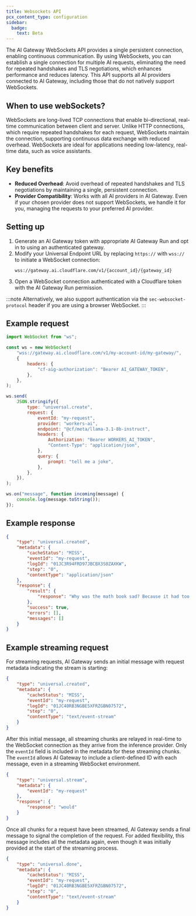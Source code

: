 ```yaml
---
title: Websockets API
pcx_content_type: configuration
sidebar:
  badge:
    text: Beta
---
```


The AI Gateway WebSockets API provides a single persistent connection, enabling continuous communication. By using WebSockets, you can establish a single connection for multiple AI requests, eliminating the need for repeated handshakes and TLS negotiations, which enhances performance and reduces latency. This API supports all AI providers connected to AI Gateway, including those that do not natively support WebSockets.

## When to use webSockets?

WebSockets are long-lived TCP connections that enable bi-directional, real-time communication between client and server. Unlike HTTP connections, which require repeated handshakes for each request, WebSockets maintain the connection, supporting continuous data exchange with reduced overhead. WebSockets are ideal for applications needing low-latency, real-time data, such as voice assistants.

## Key benefits

- **Reduced Overhead**: Avoid overhead of repeated handshakes and TLS negotiations by maintaining a single, persistent connection.
- **Provider Compatibility**: Works with all AI providers in AI Gateway. Even if your chosen provider does not support WebSockets, we handle it for you, managing the requests to your preferred AI provider.

## Setting up

1. Generate an AI Gateway token with appropriate AI Gateway Run and opt in to using an authenticated gateway.
2. Modify your Universal Endpoint URL by replacing `https://` with `wss://` to initiate a WebSocket connection:
   ```
   wss://gateway.ai.cloudflare.com/v1/{account_id}/{gateway_id}
   ```
3. Open a WebSocket connection authenticated with a Cloudflare token with the AI Gateway Run permission.

:::note
Alternatively, we also support authentication via the `sec-websocket-protocol` header if you are using a browser WebSocket.
:::

## Example request

```javascript
import WebSocket from "ws";

const ws = new WebSocket(
	"wss://gateway.ai.cloudflare.com/v1/my-account-id/my-gateway/",
	{
		headers: {
			"cf-aig-authorization": "Bearer AI_GATEWAY_TOKEN",
		},
	},
);

ws.send(
	JSON.stringify({
		type: "universal.create",
		request: {
			eventId: "my-request",
			provider: "workers-ai",
			endpoint: "@cf/meta/llama-3.1-8b-instruct",
			headers: {
				Authorization: "Bearer WORKERS_AI_TOKEN",
				"Content-Type": "application/json",
			},
			query: {
				prompt: "tell me a joke",
			},
		},
	}),
);

ws.on("message", function incoming(message) {
	console.log(message.toString());
});
```

## Example response

```json
{
	"type": "universal.created",
	"metadata": {
		"cacheStatus": "MISS",
		"eventId": "my-request",
		"logId": "01JC3R94FRD97JBCBX3S0ZAXKW",
		"step": "0",
		"contentType": "application/json"
	},
	"response": {
		"result": {
			"response": "Why was the math book sad? Because it had too many problems. Would you like to hear another one?"
		},
		"success": true,
		"errors": [],
		"messages": []
	}
}
```

## Example streaming request

For streaming requests, AI Gateway sends an initial message with request metadata indicating the stream is starting:

```json
{
	"type": "universal.created",
	"metadata": {
		"cacheStatus": "MISS",
		"eventId": "my-request",
		"logId": "01JC40RB3NGBE5XFRZGBN07572",
		"step": "0",
		"contentType": "text/event-stream"
	}
}
```

After this initial message, all streaming chunks are relayed in real-time to the WebSocket connection as they arrive from the inference provider. Only the `eventId` field is included in the metadata for these streaming chunks. The `eventId` allows AI Gateway to include a client-defined ID with each message, even in a streaming WebSocket environment.

```json
{
	"type": "universal.stream",
	"metadata": {
		"eventId": "my-request"
	},
	"response": {
		"response": "would"
	}
}
```

Once all chunks for a request have been streamed, AI Gateway sends a final message to signal the completion of the request. For added flexibility, this message includes all the metadata again, even though it was initially provided at the start of the streaming process.

```json
{
	"type": "universal.done",
	"metadata": {
		"cacheStatus": "MISS",
		"eventId": "my-request",
		"logId": "01JC40RB3NGBE5XFRZGBN07572",
		"step": "0",
		"contentType": "text/event-stream"
	}
}
```
